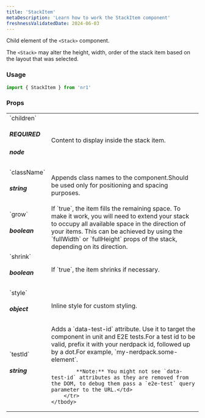 ```yaml
---
title: 'StackItem'
metaDescription: 'Learn how to work the StackItem component'
freshnessValidatedDate: 2024-06-03
---
```


Child element of the `<Stack>` component.

The `<Stack>` may alter the height, width, order of the stack item based on the layout that was selected.

### Usage

```js
import { StackItem } from 'nr1'
```



### Props

<table>
    <tbody>
        <tr>
            <td>`children` <h5>REQUIRED</h5> <h5>node</h5></td>
            <td>Content to display inside the stack item.</td>
        </tr>
        <tr>
            <td>`className` <h5>string</h5></td>
            <td>Appends class names to the component.Should be used only for positioning and spacing purposes.</td>
        </tr>
        <tr>
            <td>`grow` <h5>boolean</h5></td>
            <td>If `true`, the item fills the remaining space. To make it work, you will need to extend your stack to occupy all available space in the direction of your items. This can be achieved by using the `fullWidth` or `fullHeight` props of the stack, depending on its direction.</td>
        </tr>
        <tr>
            <td>`shrink` <h5>boolean</h5></td>
            <td>If `true`, the item shrinks if necessary.</td>
        </tr>
        <tr>
            <td>`style` <h5>object</h5></td>
            <td>Inline style for custom styling.</td>
        </tr>
        <tr>
            <td>`testId` <h5>string</h5></td>
            <td>Adds a `data-test-id` attribute. Use it to target the component in unit and E2E tests.For a test id to be valid, prefix it with your nerdpack id, followed up by a dot.For example, `my-nerdpack.some-element`.
            
            **Note:** You might not see `data-test-id` attributes as they are removed from the DOM, to debug them pass a `e2e-test` query parameter to the URL.</td>
        </tr>
    </tbody>
</table>